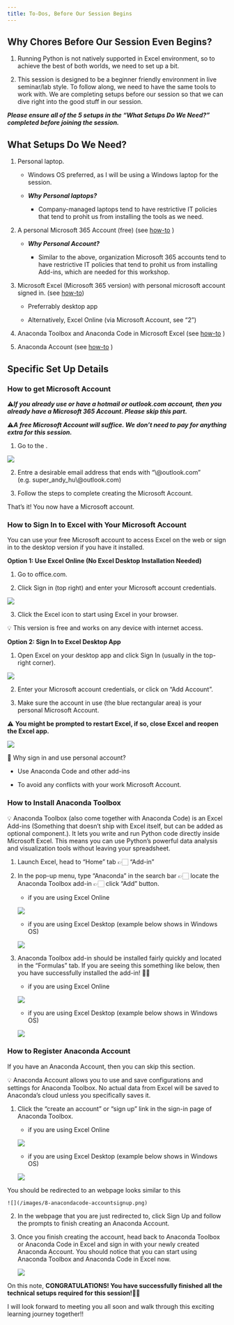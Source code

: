 ```yaml
---
title: To-Dos, Before Our Session Begins
---
```


## Why Chores Before Our Session Even Begins?

1. Running Python is not natively supported in Excel environment, so to achieve the best of both worlds, we need to set up a bit.

2. This session is designed to be a beginner friendly environment in live seminar/lab style. To follow along, we need to have the same tools to work with. We are completing setups before our session so that we can dive right into the good stuff in our session. 

***Please ensure all of the 5 setups in the "What Setups Do We Need?" completed before joining the session.***

## What Setups Do We Need? 

1. Personal laptop.

    - Windows OS preferred, as I will be using a Windows laptop for the session.

    - ***Why Personal laptops?***
      
      - Company-managed laptops tend to have restrictive IT policies that tend to prohit us from installing the tools as we need.

2. A personal Microsoft 365 Account (free) (see [how-to](#how-to-get-microsoft-account) )

    - ***Why Personal Account?***
      
      - Similar to the above, organization Microsoft 365 accounts tend to have restrictive IT policies that tend to prohit us from installing Add-ins, which are needed for this workshop.

3. Microsoft Excel (Microsoft 365 version) with personal microsoft account signed in. (see [how-to](#how-to-sign-in-to-excel-with-your-microsoft-account))

    - Preferrably desktop app
    
    - Alternatively, Excel Online (via Microsoft Account, see "2")

4. Anaconda Toolbox and Anaconda Code in Microsoft Excel (see [how-to](#how-to-install-anaconda-toolbox) )

5. Anaconda Account (see [how-to](#how-to-register-anaconda-account) )


## Specific Set Up Details

### How to get Microsoft Account

⚠️***If you already use or have a hotmail or outlook.com account, then you already have a Microsoft 365 Account. Please skip this part.***

⚠️***A free Microsoft Account will suffice. We don't need to pay for anything extra for this session.***

1. Go to the [](https://signup.live.com/?lic=1).

![](/images/1-m365-signup.png)

2. Entre a desirable email address that ends with "\\@outlook.com" (e.g. super_andy_hu\\@outlook.com) 

3. Follow the steps to complete creating the Microsoft Account.

That’s it! You now have a Microsoft account.

### How to Sign In to Excel with Your Microsoft Account

You can use your free Microsoft account to access Excel on the web or sign in to the desktop version if you have it installed.

**Option 1: Use Excel Online (No Excel Desktop Installation Needed)**

1. Go to office.com.

2. Click Sign in (top right) and enter your Microsoft account credentials.

![](/images/2-m365-signin.png)

3. Click the Excel icon to start using Excel in your browser.

💡 This version is free and works on any device with internet access.

**Option 2: Sign In to Excel Desktop App**

1. Open Excel on your desktop app and click Sign In (usually in the top-right corner).

![](/images/3-exceldesktop-signin.png)

2. Enter your Microsoft account credentials, or click on "Add Account".

3. Make sure the account in use (the blue rectangular area) is your personal Microsoft Account.

⚠️ **You might be prompted to restart Excel, if so, close Excel and reopen the Excel app.**

![](/images/4-exceldesktop-signinrestart.png)

🧠 Why sign in and use personal account?

- Use Anaconda Code and other add-ins

- To avoid any conflicts with your work Microsoft Account.

### How to Install Anaconda Toolbox

💡 Anaconda Toolbox (also come together with Anaconda Code) is an Excel Add-ins (Something that doesn't ship with Excel itself, but can be added as optional component.). It lets you write and run Python code directly inside Microsoft Excel. This means you can use Python’s powerful data analysis and visualization tools without leaving your spreadsheet.

1. Launch Excel, head to "Home" tab 👉🏻 "Add-in" 

2. In the pop-up menu, type "Anaconda" in the search bar 👉🏻 locate the Anaconda Toolbox add-in 👉🏻 click "Add" button.

    - if you are using Excel Online 

    ![](/images/5-anacondacode-onlineinstall.png)

    - if you are using Excel Desktop (example below shows in Windows OS)

    ![](/images/5-anacondacode-desktopinstall.png)


3. Anaconda Toolbox add-in should be installed fairly quickly and located in the "Formulas" tab. If you are seeing this something like below, then you have successfully installed the add-in! 🎉🎉

    - if you are using Excel Online 

    ![](/images/6-anacondacode-onlineinstalled.png)

    - if you are using Excel Desktop (example below shows in Windows OS)

    ![](/images/6-anacondacode-desktopinstalled.png)


### How to Register Anaconda Account

If you have an Anaconda Account, then you can skip this section.

💡 Anaconda Account allows you to use and save configurations and settings for Anaconda Toolbox. No actual data from Excel will be saved to Anaconda's cloud unless you specifically saves it.

1. Click the "create an account" or "sign up" link in the sign-in page of Anaconda Toolbox. 

    - if you are using Excel Online 

    ![](/images/7-anacondacode-onlinesignup.png)
    
    - if you are using Excel Desktop (example below shows in Windows OS)

    ![](/images/7-anacondacode-desktopsignup.png)

  You should be redirected to an webpage looks similar to this

    ![](/images/8-anacondacode-accountsignup.png)

2. In the webpage that you are just redirected to, click Sign Up and follow the prompts to finish creating an Anaconda Account.

3. Once you finish creating the account, head back to Anaconda Toolbox or Anaconda Code in Excel and sign in with your newly created Anaconda Account. You should notice that you can start using Anaconda Toolbox and Anaconda Code in Excel now. 

    ![](/images/9-anacondacode-signincomplete.png)

On this note, **CONGRATULATIONS! You have successfully finished all the technical setups required for this session!**🎉🎉 

I will look forward to meeting you all soon and walk through this exciting learning journey together!!